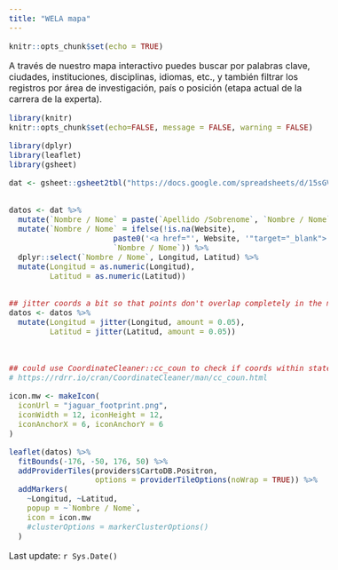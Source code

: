 ```yaml
---
title: "WELA mapa"
---
```


<style type="text/css">
  body{
  font-size: 12pt;
}
</style>


```r
knitr::opts_chunk$set(echo = TRUE)
```
A través de nuestro mapa interactivo puedes buscar por palabras clave, ciudades, instituciones, disciplinas, idiomas, etc., y también filtrar los registros por área de investigación, país o posición (etapa actual de la carrera de la experta).


```r
library(knitr)
knitr::opts_chunk$set(echo=FALSE, message = FALSE, warning = FALSE)
```

```r

library(dplyr)
library(leaflet)
library(gsheet)

```



```r

dat <- gsheet::gsheet2tbl("https://docs.google.com/spreadsheets/d/15sGVstF9ei0qbSUcvLeM0Ao_QmG1hnn8VvKiZgPHo6w/edit?usp=sharing")


datos <- dat %>%
  mutate(`Nombre / Nome` = paste(`Apellido /Sobrenome`, `Nombre / Nome`, sep = " ")) %>%
  mutate(`Nombre / Nome` = ifelse(!is.na(Website), 
                       paste0('<a href="', Website, '"target="_blank">', `Nombre / Nome`, '</a>'),
                       `Nombre / Nome`)) %>%
  dplyr::select(`Nombre / Nome`, Longitud, Latitud) %>%
  mutate(Longitud = as.numeric(Longitud),
         Latitud = as.numeric(Latitud))


## jitter coords a bit so that points don't overlap completely in the map
datos <- datos %>%
  mutate(Longitud = jitter(Longitud, amount = 0.05),
         Latitud = jitter(Latitud, amount = 0.05))

  
```


```r
## could use CoordinateCleaner::cc_coun to check if coords within stated country
# https://rdrr.io/cran/CoordinateCleaner/man/cc_coun.html

```


```r

icon.mw <- makeIcon(
  iconUrl = "jaguar_footprint.png",
  iconWidth = 12, iconHeight = 12,
  iconAnchorX = 6, iconAnchorY = 6
)

leaflet(datos) %>%
  fitBounds(-176, -50, 176, 50) %>%
  addProviderTiles(providers$CartoDB.Positron, 
                   options = providerTileOptions(noWrap = TRUE)) %>% 
  addMarkers(
    ~Longitud, ~Latitud,
    popup = ~`Nombre / Nome`,
    icon = icon.mw
    #clusterOptions = markerClusterOptions()
  )

```


Last update: `r Sys.Date()`
